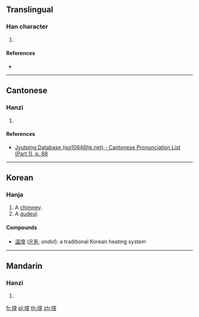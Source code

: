 {{character info/new}}
==Translingual==

===Han character===
{{Han char|rn=32|rad=土|as=09|sn=12|four=|canj=GJCK|ids=⿰土突}}

# {{defn|Han|sort=土09}}

====References====
* {{Han ref|kx=0232.190|dkj=05235|dj=0470.160|hdz=10467.070|uh=5817|ud=22551}}

----

==Cantonese==

===Hanzi===
{{yue-hanzi|jyut=[[dat6]]|y=dat6}}

# {{defn|lang=yue|sort=土09}}

====References====
* [http://www.iso10646hk.net/jp/document/download.jsp Jyutping Database (iso10646hk.net) - Cantonese Pronunciation List (Part 1), p. 88]

----

==Korean==

===Hanja===
{{ko-hanja|hangeul=돌|rv=dol|mr=tol|y=tol|eumhun=굴뚝|ehrv=gulttuk|ehmr=kulttuk|ehy=kwulttwuk}}

# A [[chimney]].
# A [[gudeul]].

====Compounds====
* [[溫堗]] ([[온돌]], ''ondol''): a traditional Korean heating system

----

==Mandarin==

===Hanzi===
{{cmn-hanzi|pin=[[tū]] ([[tu1]])|wg=t'u<sup>1</sup>}}

# {{defn|lang=cmn|sort=土09}}

[[fr:堗]]
[[pl:堗]]
[[th:堗]]
[[zh:堗]]